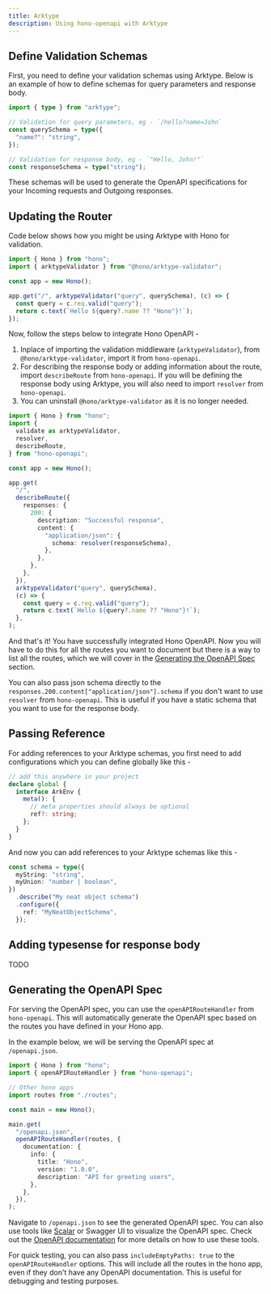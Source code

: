 ```yaml
---
title: Arktype
description: Using hono-openapi with Arktype
---
```


## Define Validation Schemas

First, you need to define your validation schemas using Arktype. Below is an example of how to define schemas for query parameters and response body.

```ts
import { type } from "arktype";

// Validation for query parameters, eg - `/hello?name=John`
const querySchema = type({
  "name?": "string",
});

// Validation for response body, eg - `"Hello, John!"`
const responseSchema = type("string");
```

These schemas will be used to generate the OpenAPI specifications for your Incoming requests and Outgoing responses.

## Updating the Router

Code below shows how you might be using Arktype with Hono for validation.

```ts
import { Hono } from "hono";
import { arktypeValidator } from "@hono/arktype-validator";

const app = new Hono();

app.get("/", arktypeValidator("query", querySchema), (c) => {
  const query = c.req.valid("query");
  return c.text(`Hello ${query?.name ?? "Hono"}!`);
});
```

Now, follow the steps below to integrate Hono OpenAPI -

1. Inplace of importing the validation middleware (`arktypeValidator`), from `@hono/arktype-validator`, import it from `hono-openapi`.
2. For describing the response body or adding information about the route, import `describeRoute` from `hono-openapi`. If you will be defining the response body using Arktype, you will also need to import `resolver` from `hono-openapi`.
3. You can uninstall `@hono/arktype-validator` as it is no longer needed.

```ts
import { Hono } from "hono";
import {
  validate as arktypeValidator,
  resolver,
  describeRoute,
} from "hono-openapi";

const app = new Hono();

app.get(
  "/",
  describeRoute({
    responses: {
      200: {
        description: "Successful response",
        content: {
          "application/json": {
            schema: resolver(responseSchema),
          },
        },
      },
    },
  }),
  arktypeValidator("query", querySchema),
  (c) => {
    const query = c.req.valid("query");
    return c.text(`Hello ${query?.name ?? "Hono"}!`);
  },
);
```

And that's it! You have successfully integrated Hono OpenAPI. Now you will have to do this for all the routes you want to document but there is a way to list all the routes, which we will cover in the [Generating the OpenAPI Spec](#generating-the-openapi-spec) section.

You can also pass json schema directly to the `responses.200.content["application/json"].schema` if you don't want to use `resolver` from `hono-openapi`. This is useful if you have a static schema that you want to use for the response body.

## Passing Reference

For adding references to your Arktype schemas, you first need to add configurations which you can define globally like this -

```ts
// add this anywhere in your project
declare global {
  interface ArkEnv {
    meta(): {
      // meta properties should always be optional
      ref?: string;
    };
  }
}
```

And now you can add references to your Arktype schemas like this -

```ts
const schema = type({
  myString: "string",
  myUnion: "number | boolean",
})
  .describe("My neat object schema")
  .configure({
    ref: "MyNeatObjectSchema",
  });
```

## Adding typesense for response body

TODO

## Generating the OpenAPI Spec

For serving the OpenAPI spec, you can use the `openAPIRouteHandler` from `hono-openapi`. This will automatically generate the OpenAPI spec based on the routes you have defined in your Hono app.

In the example below, we will be serving the OpenAPI spec at `/openapi.json`.

```ts
import { Hono } from "hono";
import { openAPIRouteHandler } from "hono-openapi";

// Other hono apps
import routes from "./routes";

const main = new Hono();

main.get(
  "/openapi.json",
  openAPIRouteHandler(routes, {
    documentation: {
      info: {
        title: "Hono",
        version: "1.0.0",
        description: "API for greeting users",
      },
    },
  }),
);
```

Navigate to `/openapi.json` to see the generated OpenAPI spec. You can also use tools like [Scalar](https://scalar.com/) or Swagger UI to visualize the OpenAPI spec. Check out the [OpenAPI documentation](/docs/openapi/ui) for more details on how to use these tools.

For quick testing, you can also pass `includeEmptyPaths: true` to the `openAPIRouteHandler` options. This will include all the routes in the hono app, even if they don't have any OpenAPI documentation. This is useful for debugging and testing purposes.
